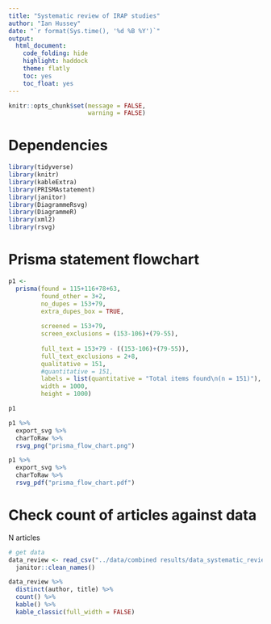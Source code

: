 ```yaml
---
title: "Systematic review of IRAP studies"
author: "Ian Hussey"
date: "`r format(Sys.time(), '%d %B %Y')`"
output:
  html_document:
    code_folding: hide
    highlight: haddock
    theme: flatly
    toc: yes
    toc_float: yes
---
```


```r
knitr::opts_chunk$set(message = FALSE,
                      warning = FALSE)
```

# Dependencies

```r

library(tidyverse)
library(knitr)
library(kableExtra)
library(PRISMAstatement)
library(janitor)
library(DiagrammeRsvg)
library(DiagrammeR)
library(xml2)
library(rsvg)

```

# Prisma statement flowchart

```r

p1 <- 
  prisma(found = 115+116+78+63,
         found_other = 3+2,
         no_dupes = 153+79, 
         extra_dupes_box = TRUE,
         
         screened = 153+79, 
         screen_exclusions = (153-106)+(79-55), 
        
         full_text = 153+79 - ((153-106)+(79-55)),
         full_text_exclusions = 2+8, 
         qualitative = 151, 
         #quantitative = 151,
         labels = list(quantitative = "Total items found\n(n = 151)"),
         width = 1000, 
         height = 1000)

p1

p1 %>%
  export_svg %>% 
  charToRaw %>% 
  rsvg_png("prisma_flow_chart.png") 

p1 %>%
  export_svg %>% 
  charToRaw %>% 
  rsvg_pdf("prisma_flow_chart.pdf")

```

# Check count of articles against data

N articles

```r

# get data
data_review <- read_csv("../data/combined results/data_systematic_review_of_irap_publications.csv") %>%
  janitor::clean_names()

data_review %>%
  distinct(author, title) %>%
  count() %>%
  kable() %>%
  kable_classic(full_width = FALSE)

```

